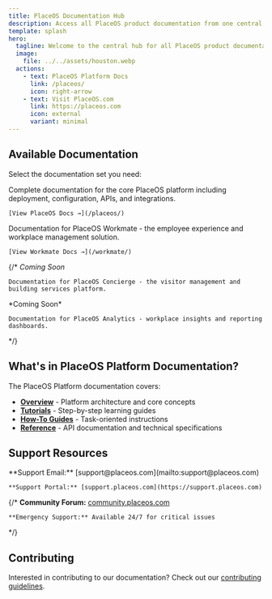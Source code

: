 ```yaml
---
title: PlaceOS Documentation Hub
description: Access all PlaceOS product documentation from one central location
template: splash
hero:
  tagline: Welcome to the central hub for all PlaceOS product documentation
  image:
    file: ../../assets/houston.webp
  actions:
    - text: PlaceOS Platform Docs
      link: /placeos/
      icon: right-arrow
    - text: Visit PlaceOS.com
      link: https://placeos.com
      icon: external
      variant: minimal
---
```



## Available Documentation

Select the documentation set you need:

<CardGrid stagger>
  <Card title="PlaceOS Platform" icon="rocket">
    Complete documentation for the core PlaceOS platform including deployment, configuration, APIs, and integrations.

    [View PlaceOS Docs →](/placeos/)
  </Card>

  <Card title="PlaceOS Workmate" icon="laptop">
    Documentation for PlaceOS Workmate - the employee experience and workplace management solution.

    [View Workmate Docs →](/workmate/)
  </Card>

  {/* <Card title="PlaceOS Concierge" icon="user">
    *Coming Soon*

    Documentation for PlaceOS Concierge - the visitor management and building services platform.
  </Card>

  <Card title="PlaceOS Analytics" icon="chart">
    *Coming Soon*

    Documentation for PlaceOS Analytics - workplace insights and reporting dashboards.
  </Card> */}
</CardGrid>

## What's in PlaceOS Platform Documentation?

The PlaceOS Platform documentation covers:

- **[Overview](/placeos/overview/)** - Platform architecture and core concepts
- **[Tutorials](/placeos/tutorials/)** - Step-by-step learning guides
- **[How-To Guides](/placeos/how-to/)** - Task-oriented instructions
- **[Reference](/placeos/reference/)** - API documentation and technical specifications

## Support Resources

<CardGrid>
  <Card title="Get Help" icon="email">
    **Support Email:** [support@placeos.com](mailto:support@placeos.com)

    **Support Portal:** [support.placeos.com](https://support.placeos.com)
  </Card>

  {/* <Card title="Community" icon="discord">
    **Community Forum:** [community.placeos.com](https://community.placeos.com)

    **Emergency Support:** Available 24/7 for critical issues
  </Card> */}
</CardGrid>

## Contributing

Interested in contributing to our documentation? Check out our [contributing guidelines](https://github.com/PlaceOS/placeos-docs/blob/main/CONTRIBUTING.md).
